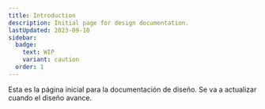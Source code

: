 ```yaml
---
title: Introduction
description: Initial page for design documentation.
lastUpdated: 2023-09-10
sidebar:
  badge:
    text: WIP
    variant: caution
  order: 1
---
```



Esta es la página inicial para la documentación de diseño. Se va a actualizar cuando el diseño avance.

<WorkInProgress section="design" />
